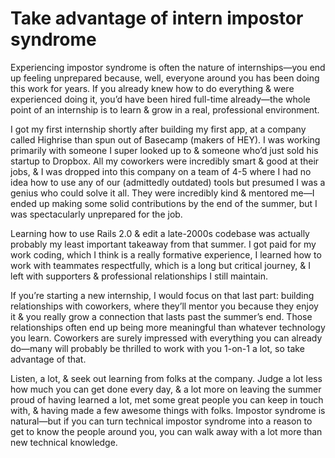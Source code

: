 # Take advantage of intern impostor syndrome

Experiencing impostor syndrome is often the nature of internships—you end up feeling unprepared because, well, everyone around you has been doing this work for years. If you already knew how to do everything & were experienced doing it, you’d have been hired full-time already—the whole point of an internship is to learn & grow in a real, professional environment.

I got my first internship shortly after building my first app, at a company called Highrise than spun out of Basecamp (makers of HEY). I was working primarily with someone I super looked up to & someone who’d just sold his startup to Dropbox. All my coworkers were incredibly smart & good at their jobs, & I was dropped into this company on a team of 4-5 where I had no idea how to use any of our (admittedly outdated) tools but presumed I was a genius who could solve it all. They were incredibly kind & mentored me—I ended up making some solid contributions by the end of the summer, but I was spectacularly unprepared for the job.

Learning how to use Rails 2.0 & edit a late-2000s codebase was actually probably my least important takeaway from that summer. I got paid for my work coding, which I think is a really formative experience, I learned how to work with teammates respectfully, which is a long but critical journey, & I left with supporters & professional relationships I still maintain.

If you’re starting a new internship, I would focus on that last part: building relationships with coworkers, where they’ll mentor you because they enjoy it & you really grow a connection that lasts past the summer’s end. Those relationships often end up being more meaningful than whatever technology you learn. Coworkers are surely impressed with everything you can already do—many will probably be thrilled to work with you 1-on-1 a lot, so take advantage of that.

Listen, a lot, & seek out learning from folks at the company. Judge a lot less how much you can get done every day, & a lot more on leaving the summer proud of having learned a lot, met some great people you can keep in touch with, & having made a few awesome things with folks. Impostor syndrome is natural—but if you can turn technical impostor syndrome into a reason to get to know the people around you, you can walk away with a lot more than new technical knowledge.
